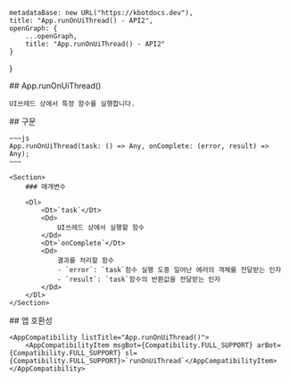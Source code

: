 
    metadataBase: new URL("https://kbotdocs.dev"),
    title: "App.runOnUiThread() - API2",
    openGraph: {
        ...openGraph,
        title: "App.runOnUiThread() - API2"
    }
}

<Section>
    ## App.runOnUiThread()

    UI쓰레드 상에서 특정 함수를 실행합니다.
</Section>
<Section>
    ## 구문

    ~~~js
    App.runOnUiThread(task: () => Any, onComplete: (error, result) => Any);
    ~~~

    <Section>
        ### 매개변수

        <Dl>
            <Dt>`task`</Dt>
            <Dd>
                UI쓰레드 상에서 실행할 함수
            </Dd>
            <Dt>`onComplete`</Dt>
            <Dd>
                결과를 처리할 함수
                - `error`: `task`함수 실행 도중 일어난 에러의 객체를 전달받는 인자
                - `result`: `task`함수의 반환값을 전달받는 인자
            </Dd>
        </Dl>
    </Section>
</Section>
<Section>
    ## 앱 호환성

    <AppCompatibility listTitle="App.runOnUiThread()">
        <AppCompatibilityItem msgBot={Compatibility.FULL_SUPPORT} arBot={Compatibility.FULL_SUPPORT} sl={Compatibility.FULL_SUPPORT}>`runOnUiThread`</AppCompatibilityItem>
    </AppCompatibility>
</Section>
